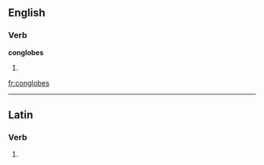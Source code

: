 
==English==

===Verb===
'''conglobes'''

# {{third-person singular of|[[conglobe]]}}

[[fr:conglobes]]

----
==Latin==

===Verb===
{{la-verb-form|conglobēs}}

# {{conjugation of|conglobo|conglobō|2|s|pres|act|sub|lang=la}}
{{count page|[[Wiktionary:Page count]]}}
{{rfc-auto}}